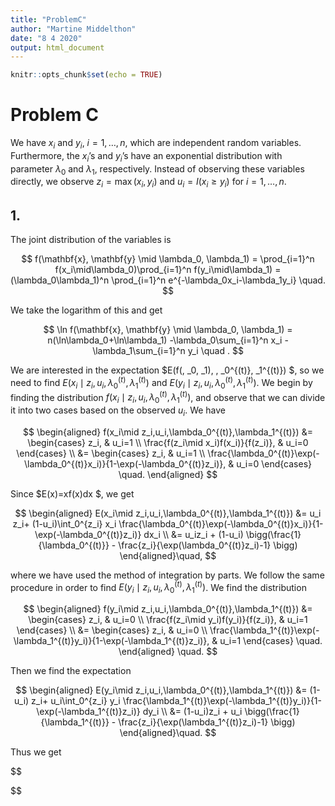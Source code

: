 ```yaml
---
title: "ProblemC"
author: "Martine Middelthon"
date: "8 4 2020"
output: html_document
---
```


```r
knitr::opts_chunk$set(echo = TRUE)
```

# Problem C

We have $x_i$ and $y_i$, $i=1,\ldots,n$, which are independent random variables. Furthermore, the $x_i$'s and $y_i$'s have an exponential distribution with parameter $\lambda_0$ and $\lambda_1$, respectively. Instead of observing these variables directly, we observe $z_i=\max(x_i,y_i)$ and $u_i=I(x_i\geq y_i)$ for $i=1,\ldots,n$.

## 1.

The joint distribution of the variables is

$$
  f(\mathbf{x}, \mathbf{y} \mid \lambda_0, \lambda_1) = \prod_{i=1}^n f(x_i\mid\lambda_0)\prod_{i=1}^n f(y_i\mid\lambda_1) = (\lambda_0\lambda_1)^n \prod_{i=1}^n e^{-\lambda_0x_i-\lambda_1y_i} \quad.
$$

We take the logarithm of this and get

$$
  \ln f(\mathbf{x}, \mathbf{y} \mid \lambda_0, \lambda_1) = n(\ln\lambda_0+\ln\lambda_1) -\lambda_0\sum_{i=1}^n x_i -\lambda_1\sum_{i=1}^n y_i \quad . 
$$

We are interested in the expectation $E(\ln f(\mathbf{x}, \mathbf{y} \mid \lambda_0, \lambda_1)\mid \mathbf{z}, \mathbf{u}, \lambda_0^{(t)}, \lambda_1^{(t)}) $, so we need to find $E(x_i\mid z_i,u_i,\lambda_0^{(t)},\lambda_1^{(t)})$ and $E(y_i\mid z_i,u_i,\lambda_0^{(t)},\lambda_1^{(t)})$.
We begin by finding the distribution $f(x_i\mid z_i,u_i,\lambda_0^{(t)},\lambda_1^{(t)})$, and observe that we can divide it into two cases based on the observed $u_i$. We have

$$
\begin{aligned}
  f(x_i\mid z_i,u_i,\lambda_0^{(t)},\lambda_1^{(t)}) &= \begin{cases} z_i, & u_i=1 \\ \frac{f(z_i\mid x_i)f(x_i)}{f(z_i)}, & u_i=0 \end{cases} \\
  &= \begin{cases} z_i, & u_i=1 \\ \frac{\lambda_0^{(t)}\exp(-\lambda_0^{(t)}x_i)}{1-\exp(-\lambda_0^{(t)}z_i)}, & u_i=0 \end{cases} \quad.
\end{aligned}
$$

Since $E(x)=\int xf(x)dx $, we get

$$
\begin{aligned}
  E(x_i\mid z_i,u_i,\lambda_0^{(t)},\lambda_1^{(t)}) &= u_i z_i+ (1-u_i)\int_0^{z_i} x_i \frac{\lambda_0^{(t)}\exp(-\lambda_0^{(t)}x_i)}{1-\exp(-\lambda_0^{(t)}z_i)} dx_i \\
  &= u_iz_i + (1-u_i) \bigg(\frac{1}{\lambda_0^{(t)}} - \frac{z_i}{\exp(\lambda_0^{(t)}z_i)-1} \bigg)
\end{aligned}\quad,
$$

where we have used the method of integration by parts.
We follow the same procedure in order to find $E(y_i\mid z_i,u_i,\lambda_0^{(t)},\lambda_1^{(t)})$. We find the distribution

$$
  \begin{aligned}
  f(y_i\mid z_i,u_i,\lambda_0^{(t)},\lambda_1^{(t)}) &= \begin{cases} z_i, & u_i=0 \\ \frac{f(z_i\mid y_i)f(y_i)}{f(z_i)}, & u_i=1 \end{cases} \\
  &= \begin{cases} z_i, & u_i=0 \\ \frac{\lambda_1^{(t)}\exp(-\lambda_1^{(t)}y_i)}{1-\exp(-\lambda_1^{(t)}z_i)}, & u_i=1 \end{cases} \quad.
\end{aligned} \quad.
$$

Then we find the expectation

$$
\begin{aligned}
  E(y_i\mid z_i,u_i,\lambda_0^{(t)},\lambda_1^{(t)}) &= (1-u_i) z_i+ u_i\int_0^{z_i} y_i \frac{\lambda_1^{(t)}\exp(-\lambda_1^{(t)}y_i)}{1-\exp(-\lambda_1^{(t)}z_i)} dy_i \\
  &= (1-u_i)z_i + u_i \bigg(\frac{1}{\lambda_1^{(t)}} - \frac{z_i}{\exp(\lambda_1^{(t)}z_i)-1} \bigg)
\end{aligned}\quad.
$$

Thus we get

$$
\begin{aligned}
  E(\ln f(\mathbf{x}, \mathbf{y} \mid \lambda_0, \lambda_1)\mid \mathbf{z}, \mathbf{u}, \lambda_0^{(t)}, \lambda_1^{(t)})
  &= E\bigg(n(\ln\lambda_0+\ln\lambda_1) -\lambda_0\sum_{i=1}^n x_i -\lambda_1\sum_{i=1}^n y_i\bigg) \\
  &= n(\ln\lambda_0+\ln\lambda_1) -\lambda_0\sum_{i=1}^n E(x_i\mid z_i,u_i,\lambda_0^{(t)},\lambda_1^{(t)}) -\lambda_1\sum_{i=1}^n E(y_i\mid z_i,u_i,\lambda_0^{(t)},\lambda_1^{(t)}) \\
  &= n(\ln\lambda_0+\ln\lambda_1) -\lambda_0\sum_{i=1}^n \bigg\{u_iz_i + (1-u_i) \bigg(\frac{1}{\lambda_0^{(t)}} - \frac{z_i}{\exp(\lambda_0^{(t)}z_i)-1} \bigg)\bigg\} -\lambda_1\sum_{i=1}^n \bigg\{(1-u_i)z_i + u_i \bigg(\frac{1}{\lambda_1^{(t)}} - \frac{z_i}{\exp(\lambda_1^{(t)}z_i)-1}\bigg)\bigg\}
\end{aligned}
  
$$
